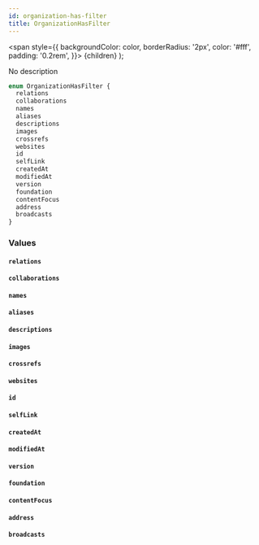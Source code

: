 ```yaml
---
id: organization-has-filter
title: OrganizationHasFilter
---
```


<span
style={{
      backgroundColor: color,
      borderRadius: '2px',
      color: '#fff',
      padding: '0.2rem',
    }}>
{children}
</span>
);

No description

```graphql
enum OrganizationHasFilter {
  relations
  collaborations
  names
  aliases
  descriptions
  images
  crossrefs
  websites
  id
  selfLink
  createdAt
  modifiedAt
  version
  foundation
  contentFocus
  address
  broadcasts
}
```

### Values

#### `relations`

#### `collaborations`

#### `names`

#### `aliases`

#### `descriptions`

#### `images`

#### `crossrefs`

#### `websites`

#### `id`

#### `selfLink`

#### `createdAt`

#### `modifiedAt`

#### `version`

#### `foundation`

#### `contentFocus`

#### `address`

#### `broadcasts`
